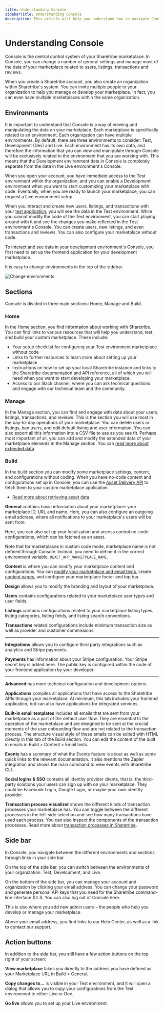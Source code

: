 ```yaml
---
title: Understanding Console
sidebarTitle: Understanding Console
description: This article will help you understand how to navigate Console.
---
```



# Understanding Console

Console is the central control system of your Sharetribe marketplace. In
Console, you can change a number of general settings and manage most of
the data of your marketplace related to users, listings, transactions
and reviews.

When you create a Sharetribe account, you also create an organization
within Sharetribe's system. You can invite multiple people to your
organization to help you manage or develop your marketplace. In fact,
you can even have multiple marketplaces within the same organization.

## Environments

It is important to understand that Console is a way of viewing and
manipulating the data on your marketplace. Each marketplace is
specifically related to an environment. Each organization can have
multiple environments. By default, there are three environments to
consider: Test, Development (Dev) and Live. Each environment has its own
data, and therefore the information that you can view and manipulate
through Console will be exclusively related to the environment that you
are working with. This means that the Development environment data in
Console is completely separate from the data in the Live environment's
Console.

When you open your account, you have immediate access to the Test
environment within the organization, and you can enable a Development
environment when you want to start customizing your marketplace with
code. Eventually, when you are ready to launch your marketplace, you can
request a Live environment setup.

When you interact and create new users, listings, and transactions with
your [test application](https://console.sharetribe.com), you will see
the data in the Test environment. While you cannot modify the code of
the Test environment, you can start playing around with it and see the
changes you make reflected in the Test environment's Console. You can
create users, new listings, and even transactions and reviews. You can
also configure your marketplace without code.

To interact and see data in your development environment's Console, you
first need to set up the frontend application for your development
marketplace.

It is easy to change environments in the top of the sidebar.

![Change environments](./env-change.png)

## Sections

Console is divided in three main sections: Home, Manage and Build.

### Home

In the Home section, you find information about working with Sharetribe.
You can find links to various resources that will help you understand,
test, and build your custom marketplace. These include:

- Your setup checklist for configuring your Test environment marketplace
  without code
- Links to further resources to learn more about setting up your
  marketplace
- Instructions on how to set up your local Sharetribe instance and links
  to the Sharetribe documentation and API reference, all of which you
  will need when you want to start developing your marketplace.
- Access to our Slack channel, where you can ask technical questions and
  engage with our technical team and the community.

### Manage

In the Manage section, you can find and engage with data about your
users, listings, transactions, and reviews. This is the section you will
use most in the day-to-day operations of your marketplace. You can
delete users or listings, ban users, and edit default listing and user
information. You can also export all this information into a CSV file to
use as you see fit. Perhaps most important of all, you can add and
modify the extended data of your marketplace elements in the Manage
section. You can
[read more about extended data](/concepts/extended-data/extended-data-introduction/).

### Build

In the build section you can modify some marketplace settings, content,
and configurations without coding. When you have no-code content and
configurations set up in Console, you can use the
[Asset Delivery API](https://www.sharetribe.com/api-reference/asset-delivery-api.html)
to fetch them to your custom marketplace application.

- [Read more about retrieving asset data](/references/assets/#retrieving-asset-data)

**General** contains basic information about your marketplace: your
marketplace ID, URL and name. Here, you can also configure an outgoing
email address, where all notifications to your marketplace's users will
be sent from.

Here, you can also set up your localization and access control no-code
configurations, which can be fetched as an asset.

<Callout type="info">

Note that for marketplaces in custom code mode, marketplace name is not
defined through Console. Instead, you need to define it in the correct
[environment variable](/template/configuration/template-env/),
`REACT_APP_MARKETPLACE_NAME`.

</Callout>

**Content** is where you can modify your marketplace content and
configurations. You can
[modify your marketplace and email texts](/concepts/content-management/marketplace-texts/),
create [content pages](/concepts/content-management/headless-content-management/), and
configure your marketplace footer and top bar.

**Design** allows you to modify the branding and layout of your
marketplace.

**Users** contains configurations related to your marketplace user types
and user fields.

**Listings** contains configurations related to your marketplace listing
types, listing categories, listing fields, and listing search
conventions.

**Transactions** related configurations include minimum transaction size
as well as provider and customer commissions.

---

**Integrations** allows you to configure third party integrations such
as analytics and Stripe payments.

**Payments** has information about your Stripe configuration. Your
Stripe secret key is added here. The public key is configured within the
code of your frontend application by your developer.

---

**Advanced** has more technical configuration and development options.

**Applications** compiles all applications that have access to the
Sharetribe APIs through your marketplace. At minimum, this tab includes
your frontend application, but can also have applications for integrated
services.

**Built-in email templates** includes all emails that are sent from your
marketplace as a part of the default user flow. They are essential to
the operation of the marketplace and are designed to be sent at the
crucial moments of the user onboarding flow and are not related to the
transaction process. The structure visual style of these emails can be
edited with HTML directly in this tab of the Build section. You can edit
the content of the built in emails in Build > Content > Email texts.

**Events** has a summary of what the Events feature is about as well as
some quick links to the relevant documentation. It also mentions the
Zapier integration and shows the main command to view events with
Sharetribe CLI.

**Social logins & SSO** contains all identity provider clients, that is,
the third-party solutions your users can sign up with on your
marketplace. They could be Facebook Login, Google Login, or maybe your
own identity provider.

**Transaction process visualizer** shows the different kinds of
transaction processes your marketplace has. You can toggle between the
different processes in the left-side selection and see how many
transactions have used each process. You can also inspect the components
of the transaction processes. Read more about
[transaction processes in Sharetribe](/concepts/transactions/transaction-process/).

## Side bar

In Console, you navigate between the different environments and sections
through links in your side bar.

On the top of the side bar, you can switch between the environments of
your organization: Test, Development, and Live.

On the bottom of the side bar, you can manage your account and
organization by clicking your email address. You can change your
password and generate personal API keys that you need for the Sharetribe
command-line interface (CLI). You can also log out of Console here.

This is also where you add new admin users – the people who help you
develop or manage your marketplace.

Above your email address, you find links to our Help Center, as well as
a link to contact our support.

## Action buttons

In addition to the side bar, you still have a few action buttons on the
top right of your screen:

**View marketplace** takes you directly to the address you have defined
as your Marketplace URL in Build > General.

**Copy changes to...** is visible in your Test environment, and it will
open a dialog that allows you to copy your configurations from the Test
environment to either Live or Dev.

**Go live** allows you to set up your Live environment.
